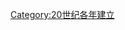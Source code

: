 {{estcat|191|9|1909|1920}}
{{Commons cat|1919 establishments}}
[[Category:20世纪各年建立|Category:20世纪各年建立]]